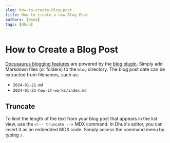 ```yaml
---
slug: how-to-create-blog-post
title: How to create a new Blog Post
authors: [emma]
tags: [dhub]
---
```


# How to Create a Blog Post

[Docusaurus blogging features](https://docusaurus.io/docs/blog) are powered by the [blog plugin](https://docusaurus.io/docs/api/plugins/@docusaurus/plugin-content-blog). Simply add Markdown files (or folders) to the `blog` directory. The blog post date can be extracted from filenames, such as:

- `2024-01-21.md`
- `2024-01-21-how-it-works/index.md`

<!--truncate-->

## Truncate

To limit the length of the text from your blog post that appears in the list view, use the `<!-- truncate -->` MDX command. In Dhub's editor, you can insert it as an embedded MDX code. Simply access the command menu by typing `/`.
